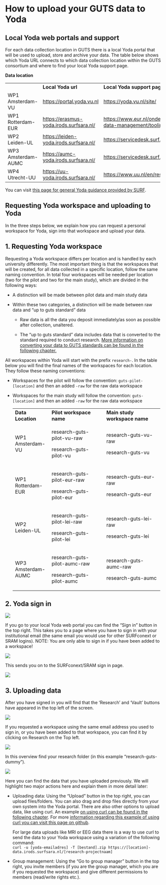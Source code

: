 # How to upload your GUTS data to Yoda

## Local Yoda web portals and support

For each data collection location in GUTS there is a local Yoda portal that will be used to upload, store and archive your data. The table below shows which Yoda URL connects to which data collection location within the GUTS consortium and where to find your local Yoda support page.

::: {#yoda-table-1 .yoda-table}
**Data location**

+--------------------+-------------------------------------------+---------------------------------------------------------------------------------------------+
|                    | **Local Yoda url**                        | **Local Yoda support page**                                                                 |
+--------------------+-------------------------------------------+---------------------------------------------------------------------------------------------+
| WP1 Amsterdam-VU   | <https://portal.yoda.vu.nl>               | <https://yoda.vu.nl/site/>                                                                  |
+--------------------+-------------------------------------------+---------------------------------------------------------------------------------------------+
| WP1 Rotterdam-EUR  | <https://erasmus-yoda.irods.surfsara.nl/> | <https://www.eur.nl/onderzoek/research-services/research-data-management/tooling/surf-yoda> |
+--------------------+-------------------------------------------+---------------------------------------------------------------------------------------------+
| WP2 Leiden-UL      | <https://leiden-yoda.irods.surfsara.nl/>  | <https://servicedesk.surf.nl/wiki/display/WIKI/Yoda+user+guide>                             |
+--------------------+-------------------------------------------+---------------------------------------------------------------------------------------------+
| WP3 Amsterdam-AUMC | <https://aumc-yoda.irods.surfsara.nl/>    | <https://servicedesk.surf.nl/wiki/display/WIKI/Yoda+user+guide>                             |
+--------------------+-------------------------------------------+---------------------------------------------------------------------------------------------+
| WP4 Utrecht-UU     | <https://uu-yoda.irods.surfsara.nl/>      | <https://www.uu.nl/en/research/yoda/what-is-yoda>                                           |
+--------------------+-------------------------------------------+---------------------------------------------------------------------------------------------+
:::

You can visit [this page for general Yoda guidance provided by SURF](https://servicedesk.surf.nl/wiki/display/WIKI/Yoda+user+guide).

## Requesting Yoda workspace and uploading to Yoda

In the three steps below, we explain how you can request a personal workspace for Yoda, sign into that workspace and upload your data.

::: {.callout-tip collapse="false" icon="false"}
## 1. Requesting Yoda workspace

Requesting a Yoda workspace differs per location and is handled by each university differently. The most important thing is that the workspaces that will be created, for all data collected in a specific location, follow the same naming convention. In total four workspaces will be needed per location (two for the pilot and two for the main study), which are divided in the following ways:

-   A distinction will be made between pilot data and main study data

-   Within these two categories, a distinction will be made between raw data and "up to guts standard" data

    -   Raw data is all the data you deposit immediately/as soon as possible after collection, unaltered.

    -   The "up to guts standard" data includes data that is converted to the standard required to conduct research. [More information on converting your data to GUTS standards can be found in the following chapter.](how-to-save-your-data.qmd)

All workspaces within Yoda will start with the prefix `research-`. In the table below you will find the final names of the workspaces for each location. They follow these naming conventions:

-   Workspaces for the pilot will follow the convention: `guts-pilot-[location]` and then an added `-raw` for the raw data workspace

-   Workspaces for the main study will follow the convention: `guts-[location]` and then an added `-raw` for the raw data workspace

    ::: {#yoda-table-2 .yoda-table}
    +--------------------+------------------------------+-------------------------------+
    | **Data Location**  | **Pilot workspace name**     | **Main study workspace name** |
    +--------------------+------------------------------+-------------------------------+
    | WP1 Amsterdam-VU   | research-guts-pilot-vu-raw   | research-guts-vu-raw          |
    |                    |                              |                               |
    |                    | research-guts-pilot-vu       | research-guts-vu              |
    +--------------------+------------------------------+-------------------------------+
    | WP1 Rotterdam-EUR  | research-guts-pilot-eur-raw  | research-guts-eur-raw         |
    |                    |                              |                               |
    |                    | research-guts-pilot-eur      | research-guts-eur             |
    +--------------------+------------------------------+-------------------------------+
    | WP2 Leiden-UL      | research-guts-pilot-lei-raw  | research-guts-lei-raw         |
    |                    |                              |                               |
    |                    | research-guts-pilot-lei      | research-guts-lei             |
    +--------------------+------------------------------+-------------------------------+
    | WP3 Amsterdam-AUMC | research-guts-pilot-aumc-raw | research-guts-aumc-raw        |
    |                    |                              |                               |
    |                    | research-guts-pilot-aumc     | research-guts-aumc            |
    +--------------------+------------------------------+-------------------------------+
    :::
:::

::: {.callout-tip collapse="false" icon="false"}
## 2. Yoda sign in

![](images/rdmhandbook-yoda-login.jpg)

If you go to your local Yoda web portal you can find the "Sign in" button in the top right. This takes you to a page where you have to sign in with your institutional email (the same email you would use for other SURFconext or SRAM logins). NOTE: You are only able to sign in if you have been added to a workspace!

![](images/rdmhandbook-yoda-login02.jpg)

This sends you on to the SURFconext/SRAM sign in page.

![](images/rdmhandbook-yoda-login03.jpg)
:::

::: {.callout-tip collapse="false" icon="false"}
## 3. Uploading data

After you have signed in you will find that the 'Research' and 'Vault' buttons have appeared in the top left of the screen.

![](images/rdmhandbook-yoda-login04.jpg)

If you requested a workspace using the same email address you used to sign in, or you have been added to that workspace, you can find it by clicking on Research on the Top left.

![](images/rdmhandbook-yoda-login05.jpg)

In this overview find your research folder (in this example "research-guts-dummy").

![](images/rdmhandbook-yoda-login06.jpg)

Here you can find the data that you have uploaded previously. We will highlight two major actions here and explain them in more detail later:

-   Uploading data: Using the "Upload" button in the top right, you can upload files/folders. You can also drag and drop files directly from your own system into the Yoda portal. There are also other options to upload data, like using curl. An example [on using curl can be found in the following chapter](how-to-save-your-data.qmd). For more [information regarding this example of using curl you can visit this page on github](https://github.com/eduardklap/qualtrics-automation).

    For large data uploads like MRI or EEG data there is a way to use curl to send the data to your Yoda workspace using a variation of the following command:\
    `curl -u [yoda-emailadres] -T [bestand].zip https://[location]-data.irods.surfsara.nl/[research-projectnaam]`

-   Group management: Using the "Go to group manager" button in the top right, you invite members (if you are the group manager, which you are if you requested the workspace) and give different permissions to members (read/write rights etc.).
:::
